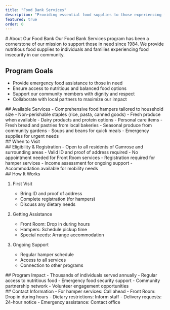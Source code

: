 ```yaml
---
title: "Food Bank Services"
description: "Providing essential food supplies to those experiencing food insecurity in our community."
featured: true
order: 0
---
```



<Section type="overview">
# About Our Food Bank
Our Food Bank Services program has been a cornerstone of our mission to support those in need since 1984. We provide nutritious food supplies to individuals and families experiencing food insecurity in our community.

## Program Goals

- Provide emergency food assistance to those in need
- Ensure access to nutritious and balanced food options
- Support our community members with dignity and respect
- Collaborate with local partners to maximize our impact
  </Section>

<Section type="services">
## Available Services

<ServiceCard title="Food Hamper Program">
- Comprehensive food hampers tailored to household size
- Non-perishable staples (rice, pasta, canned goods)
- Fresh produce when available
- Dairy products and protein options
- Personal care items
</ServiceCard>

<ServiceCard title="Front Room Services">
- Fresh bread and pastries from local bakeries
- Seasonal produce from community gardens
- Soups and beans for quick meals
- Emergency supplies for urgent needs
</ServiceCard>
</Section>

<Section type="schedule">
  ## When to Visit
  <Schedule
    mainTitle="Service Hours"
    sections={[
      {
        title: "Food Hamper Services",
        items: [{ days: "Tuesday-Thursday", hours: "9:00 AM - 11:30 AM" }],
      },
      {
        title: "Front Room Services",
        items: [
          { days: "Monday & Friday", hours: "9:00 AM - 12:00 PM" },
          { days: "Tuesday-Thursday", hours: "10:00 AM - 3:00 PM" },
        ],
      },
      {
        title: "Bread Pickup Locations",
        items: [
          {
            days: "Monday",
            hours: "9:00 AM - 12:00 PM",
            location: "Camrose Community Church",
          },
          {
            days: "Wednesday",
            hours: "1:00 PM - 3:00 PM",
            location: "Center Point Church",
          },
        ],
      },
    ]}
  />
</Section>

<Section type="requirements">
## Eligibility & Registration
- Open to all residents of Camrose and surrounding areas
- Valid ID and proof of address required
- No appointment needed for Front Room services
- Registration required for hamper services
- Income assessment for ongoing support
- Accommodation available for mobility needs
</Section>

<Section type="process">
  ## How It Works

1. First Visit

   - Bring ID and proof of address
   - Complete registration (for hampers)
   - Discuss any dietary needs

2. Getting Assistance

   - Front Room: Drop in during hours
   - Hampers: Schedule pickup time
   - Special needs: Arrange accommodation

3. Ongoing Support
   - Regular hamper schedule
   - Access to all services
   - Connection to other programs
</Section>

<Section type="impact">
## Program Impact
- Thousands of individuals served annually
- Regular access to nutritious food
- Emergency food security support
- Community partnership network
- Volunteer engagement opportunities
</Section>

<Section type="contact">
## Contact Information
- For hamper services: Call ahead
- Front Room: Drop in during hours
- Dietary restrictions: Inform staff
- Delivery requests: 24-hour notice
- Emergency assistance: Contact office
</Section>
